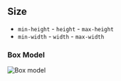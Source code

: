 ## Size

- `min-height` - `height` - `max-height`
- `min-width` - `width` - `max-width`

### Box Model

![Box model](../../../../../assets/box-model.jpg)
